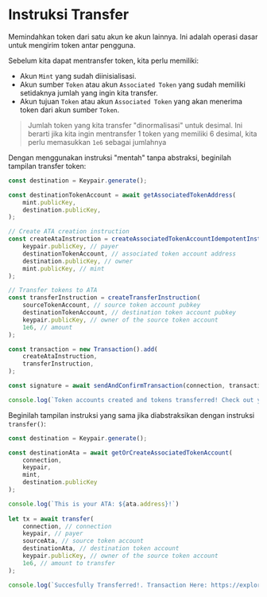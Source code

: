 
# Instruksi Transfer

Memindahkan token dari satu akun ke akun lainnya. Ini adalah operasi dasar untuk mengirim token antar pengguna.

Sebelum kita dapat mentransfer token, kita perlu memiliki:
- Akun `Mint` yang sudah diinisialisasi.
- Akun sumber `Token` atau akun `Associated Token` yang sudah memiliki setidaknya jumlah yang ingin kita transfer.
- Akun tujuan `Token` atau akun `Associated Token` yang akan menerima token dari akun sumber `Token`.

> Jumlah token yang kita transfer "dinormalisasi" untuk desimal. Ini berarti jika kita ingin mentransfer 1 token yang memiliki 6 desimal, kita perlu memasukkan `1e6` sebagai jumlahnya

<ArticleSection name="Instruksi Mentah" id="raw-instruction" level="h2" />

Dengan menggunakan instruksi "mentah" tanpa abstraksi, beginilah tampilan transfer token:

```ts
const destination = Keypair.generate();

const destinationTokenAccount = await getAssociatedTokenAddress(
    mint.publicKey,
    destination.publicKey,
);

// Create ATA creation instruction
const createAtaInstruction = createAssociatedTokenAccountIdempotentInstruction(
    keypair.publicKey, // payer
    destinationTokenAccount, // associated token account address
    destination.publicKey, // owner
    mint.publicKey, // mint
);

// Transfer tokens to ATA 
const transferInstruction = createTransferInstruction(
    sourceTokenAccount, // source token account pubkey
    destinationTokenAccount, // destination token account pubkey
    keypair.publicKey, // owner of the source token account
    1e6, // amount
);

const transaction = new Transaction().add(
    createAtaInstruction,
    transferInstruction,
);

const signature = await sendAndConfirmTransaction(connection, transaction, [keypair]);

console.log(`Token accounts created and tokens transferred! Check out your TX here: https://explorer.solana.com/tx/${signature}?cluster=devnet`);
```

<ArticleSection name="Instruksi Terabstraksi" id="abstracted-instruction" level="h2" />

Beginilah tampilan instruksi yang sama jika diabstraksikan dengan instruksi `transfer()`:

```ts
const destination = Keypair.generate();

const destinationAta = await getOrCreateAssociatedTokenAccount(
    connection,
    keypair,
    mint,
    destination.publicKey
);

console.log(`This is your ATA: ${ata.address}!`)
  
let tx = await transfer(
    connection, // connection
    keypair, // payer
    sourceAta, // source token account
    destinationAta, // destination token account
    keypair.publicKey, // owner of the source token account
    1e6, // amount to transfer
);

console.log(`Succesfully Transferred!. Transaction Here: https://explorer.solana.com/tx/${tx}?cluster=devnet`)
```

<ArticleSection name="Instruksi Terverifikasi" id="checked-instruction" level="h2" />
